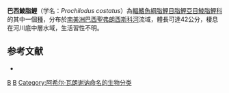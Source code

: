 {{Speciesbox 
| taxon = Prochilodus costatus
| status = NE
| status_system = IUCN3.1
| authority = [[Achille_Valenciennes|Valenciennes]], 1850
| synonyms = *''Prochilodus affinis''<br /><small>Lütken, 1875</small>
}}
'''巴西鯪脂鯉'''（学名：''Prochilodus costatus''）為[[輻鰭魚綱|輻鰭魚綱]][[脂鯉目|脂鯉目]][[脂鯉亞目|脂鯉亞目]][[鯪脂鯉科|鯪脂鯉科]]的其中一個[[種|種]]，分布於[[南美洲|南美洲]][[巴西|巴西]][[聖弗朗西斯科河|聖弗朗西斯科河]]流域，體長可達42公分，棲息在河川底中層水域，生活習性不明。

==参考文献==
{{refbegin}}
*{{FishBase_species|genus=Prochilodus|species=costatus|year=2013|month=8}}
{{refend}}
{{Taxonbar|from=Q5557373}}

[[Category:鯪脂鯉屬|B]]
[[Category:1850年描述的鱼类|B]]
[[Category:阿希尔·瓦朗谢讷命名的生物分类|Category:阿希尔·瓦朗谢讷命名的生物分类]]


{{魚類小作品}}